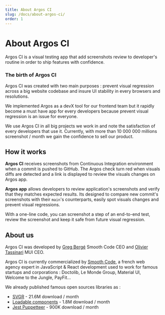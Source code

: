 ```yaml
---
title: About Argos CI
slug: /docs/about-argos-ci/
order: 1
---
```


# About Argos CI

Argos CI is a visual testing app that add screenshots review to developer's routine in order to ship features with confidence.

### The birth of Argos CI

Argos CI was created with two main purposes : prevent visual regression across a big website codebase and insure UI stability in every browsers and resolutions.

We implemented Argos as a devX tool for our frontend team but it rapidly become a must have app for every developers because prevent visual regression is an issue for everyone.

We use Argos CI in all big projects we work in and note the satisfaction of every developers that use it. Currently, with more than 10 000 000 millions screenshot / month we gain the confidence to sell our product.

## How it works

**Argos CI** receives screenshots from Continuous Integration environment when a commit is pushed to GitHub. The Argos check turn red when visuals diffs are detected and a link is displayed to review the visuals changes on Argos app.

**Argos app** allows developers to review application's screenshots and verify that they matches expected results. Its designed to compare new commit's screenshots with their `main`'s counterparts, easily spot visuals changes and prevent visual regressions.

With a one-line code, you can screenshot a step of an end-to-end test, review the screenshot and keep it safe from future visual regression.

## About us

Argos CI was developed by [Greg Bergé](https://twitter.com/neoziro) Smooth Code CEO and [Olivier Tassinari](https://twitter.com/olivtassinari) MUI CEO.

Argos CI is currently commercialized by [Smooth Code](https://www.smooth-code.com/), a french web agency expert in JavaScript & React development used to work for famous startups and corporations : Doctolib, Le Monde Group, Material UI, Welcome to the Jungle, PayFit...

We already published famous open sources libraries as :

- [SVGR](https://react-svgr.com/) - 21.6M download / month
- [Loadable components](https://github.com/gregberge/loadable-components) - 1.8M download / month
- [Jest Puppetteer](https://github.com/smooth-code/jest-puppeteer) - 900K download / month
